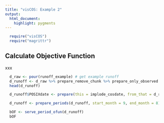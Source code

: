 ```yaml
---
title: "visCOS: Example 2"
output:
  html_document:
    highlight: pygments
---
```

```r
  require("visCOS")
  require("magrittr")
```

## Calculate Objective Function
xxx
```r
  d_raw <- pour(runoff_example) # get example runoff
  d_runoff <- d_raw %>% prepare_remove_chunk %>% prepare_only_observed
  head(d_runoff)
```

```r
  d_runoff$POSIXdate <- prepare(this = implode_cosdate, from_that = d_runoff)
```

```r
  d_runoff <- prepare_periods(d_runoff, start_month = 9, end_month = 8)
```

```r
  bOF <- serve_period_ofun(d_runoff)
  bOF
```
